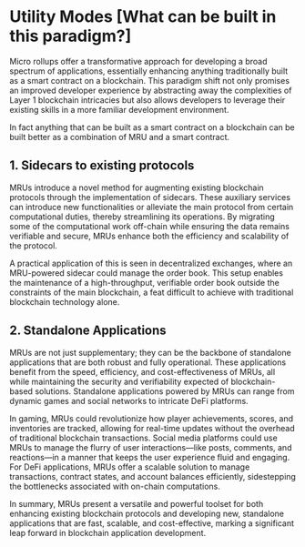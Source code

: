 # Utility Modes [What can be built in this paradigm?]

Micro rollups offer a transformative approach for developing a broad spectrum of applications, essentially enhancing anything traditionally built as a smart contract on a blockchain. This paradigm shift not only promises an improved developer experience by abstracting away the complexities of Layer 1 blockchain intricacies but also allows developers to leverage their existing skills in a more familiar development environment.

In fact anything that can be built as a smart contract on a blockchain can be built better as a combination of MRU and a smart contract.

## 1. Sidecars to existing protocols

MRUs introduce a novel method for augmenting existing blockchain protocols through the implementation of sidecars. These auxiliary services can introduce new functionalities or alleviate the main protocol from certain computational duties, thereby streamlining its operations. By migrating some of the computational work off-chain while ensuring the data remains verifiable and secure, MRUs enhance both the efficiency and scalability of the protocol.

A practical application of this is seen in decentralized exchanges, where an MRU-powered sidecar could manage the order book. This setup enables the maintenance of a high-throughput, verifiable order book outside the constraints of the main blockchain, a feat difficult to achieve with traditional blockchain technology alone.

## 2. Standalone Applications

MRUs are not just supplementary; they can be the backbone of standalone applications that are both robust and fully operational. These applications benefit from the speed, efficiency, and cost-effectiveness of MRUs, all while maintaining the security and verifiability expected of blockchain-based solutions. Standalone applications powered by MRUs can range from dynamic games and social networks to intricate DeFi platforms.

In gaming, MRUs could revolutionize how player achievements, scores, and inventories are tracked, allowing for real-time updates without the overhead of traditional blockchain transactions. Social media platforms could use MRUs to manage the flurry of user interactions—like posts, comments, and reactions—in a manner that keeps the user experience fluid and engaging. For DeFi applications, MRUs offer a scalable solution to manage transactions, contract states, and account balances efficiently, sidestepping the bottlenecks associated with on-chain computations.

In summary, MRUs present a versatile and powerful toolset for both enhancing existing blockchain protocols and developing new, standalone applications that are fast, scalable, and cost-effective, marking a significant leap forward in blockchain application development.
